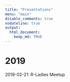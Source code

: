 ```yaml
---
title: "Presentations"
menu: "main"
disable_comments: true
nodateline: true
output:
  html_document:
    keep_md: TRUE
---
```



# 2019

2019-02-21: R-Ladies Meetup 





